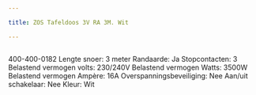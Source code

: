```yaml
---

title: ZOS Tafeldoos 3V RA 3M. Wit

---
```



<Image src={imageProduct} width={imageProduct.width} alt="" />


400-400-0182
Lengte snoer:     3 meter
Randaarde:     Ja
Stopcontacten:    3
Belastend vermogen volts:  230/240V
Belastend vermogen Watts:  3500W
Belastend vermogen Ampère: 16A
Overspanningsbeveiliging:  Nee
Aan/uit schakelaar:   Nee
Kleur:      Wit
